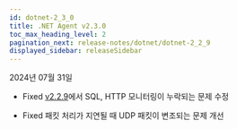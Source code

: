 ```yaml
---
id: dotnet-2_3_0
title: .NET Agent v2.3.0
toc_max_heading_level: 2
pagination_next: release-notes/dotnet/dotnet-2_2_9
displayed_sidebar: releaseSidebar
---
```


2024년 07월 31일

- <Status priority='0'>Fixed</Status> [v2.2.9](dotnet-2_2_9)에서 SQL, HTTP 모니터링이 누락되는 문제 수정

- <Status priority='0'>Fixed</Status> 패킷 처리가 지연될 때 UDP 패킷이 변조되는 문제 개선